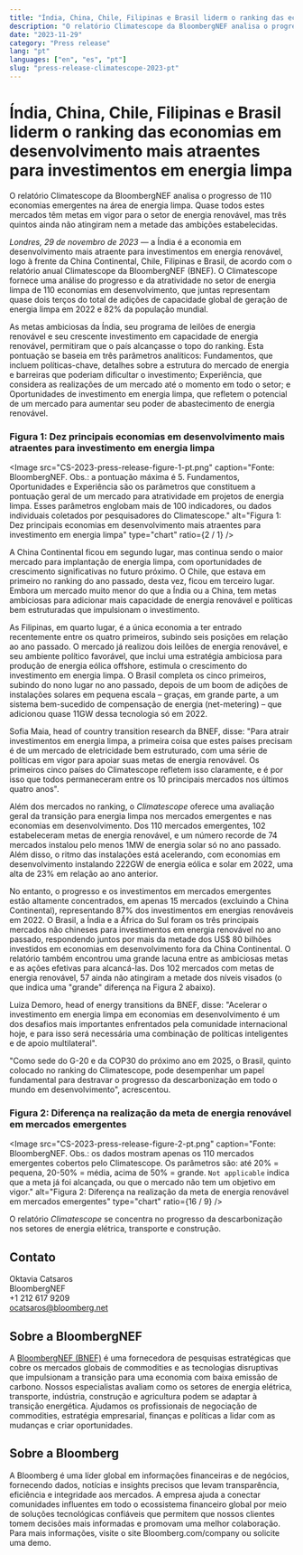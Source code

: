 ```yaml
---
title: "Índia, China, Chile, Filipinas e Brasil liderm o ranking das economias em desenvolvimento mais atraentes para investimentos em energia limpa"
description: "O relatório Climatescope da BloombergNEF analisa o progresso de 110 economias emergentes na área de energia limpa"
date: "2023-11-29"
category: "Press release"
lang: "pt"
languages: ["en", "es", "pt"]
slug: "press-release-climatescope-2023-pt"
---
```


# Índia, China, Chile, Filipinas e Brasil liderm o ranking das economias em desenvolvimento mais atraentes para investimentos em energia limpa

O relatório Climatescope da BloombergNEF analisa o progresso de 110 economias emergentes na área de energia limpa. Quase todos estes mercados têm metas em vigor para o setor de energia renovável, mas três quintos ainda não atingiram nem a metade das ambições estabelecidas.

_Londres, 29 de novembro de 2023_ —  a Índia é a economia em desenvolvimento mais atraente para investimentos em energia renovável, logo à frente da China Continental, Chile, Filipinas e Brasil, de acordo com o relatório anual Climatescope da BloombergNEF (BNEF). O Climatescope fornece uma análise do progresso e da atratividade no setor de energia limpa de 110 economias em desenvolvimento, que juntas representam quase dois terços do total de adições de capacidade global de geração de energia limpa em 2022 e 82% da população mundial.

As metas ambiciosas da Índia, seu programa de leilões de energia renovável e seu crescente investimento em capacidade de energia renovável, permitiram que o país alcançasse o topo do ranking. Esta pontuação se baseia em três parâmetros analíticos: Fundamentos, que incluem políticas-chave, detalhes sobre a estrutura do mercado de energia e barreiras que poderiam dificultar o investimento; Experiência, que considera as realizações de um mercado até o momento em todo o setor; e Oportunidades de investimento em energia limpa, que refletem o potencial de um mercado para aumentar seu poder de abastecimento de energia renovável. 

### Figura 1: Dez principais economias em desenvolvimento mais atraentes para investimento em energia limpa

<Image
  src="CS-2023-press-release-figure-1-pt.png"
  caption="Fonte: BloombergNEF. Obs.: a pontuação máxima é 5. Fundamentos, Oportunidades e Experiência são os parâmetros que constituem a pontuação geral de um mercado para atratividade em projetos de energia limpa. Esses parâmetros englobam mais de 100 indicadores, ou dados individuais coletados por pesquisadores do Climatescope."
  alt="Figura 1: Dez principais economias em desenvolvimento mais atraentes para investimento em energia limpa"
  type="chart"
  ratio={2 / 1}
/>

A China Continental ficou em segundo lugar, mas continua sendo o maior mercado para implantação de energia limpa, com oportunidades de crescimento significativas no futuro próximo. O Chile, que estava em primeiro no ranking do ano passado, desta vez, ficou em terceiro lugar. Embora um mercado muito menor do que a Índia ou a China, tem metas ambiciosas para adicionar mais capacidade de energia renovável e políticas bem estruturadas que impulsionam o investimento. 

As Filipinas, em quarto lugar, é a única economia a ter entrado recentemente entre os quatro primeiros, subindo seis posições em relação ao ano passado. O mercado já realizou dois leilões de energia renovável, e seu ambiente político favorável, que inclui uma estratégia ambiciosa para produção de energia eólica offshore, estimula o crescimento do investimento em energia limpa. O Brasil completa os cinco primeiros, subindo do nono lugar no ano passado, depois de um boom de adições de instalações solares em pequena escala – graças, em grande parte, a um sistema bem-sucedido de compensação de energia (net-metering) – que adicionou quase 11GW dessa tecnologia só em 2022. 

Sofia Maia, head of country transition research da BNEF, disse: "Para atrair investimentos em energia limpa, a primeira coisa que estes países precisam é de um mercado de eletricidade bem estruturado, com uma série de políticas em vigor para apoiar suas metas de energia renovável. Os primeiros cinco países do Climatescope refletem isso claramente, e é por isso que todos permaneceram entre os 10 principais mercados nos últimos quatro anos". 

Além dos mercados no ranking, o _Climatescope_ oferece uma avaliação geral da transição para energia limpa nos mercados emergentes e nas economias em desenvolvimento. Dos 110 mercados emergentes, 102 estabeleceram metas de energia renovável, e um número recorde de 74 mercados instalou pelo menos 1MW de energia solar só no ano passado. Além disso, o ritmo das instalações está acelerando, com economias em desenvolvimento instalando 222GW de energia eólica e solar em 2022, uma alta de 23% em relação ao ano anterior.

No entanto, o progresso e os investimentos em mercados emergentes estão altamente concentrados, em apenas 15 mercados (excluindo a China Continental), representando 87% dos investimentos em energias renováveis em 2022. O Brasil, a Índia e a África do Sul foram os três principais mercados não chineses para investimentos em energia renovável no ano passado, respondendo juntos por mais da metade dos US$ 80 bilhões investidos em economias em desenvolvimento fora da China Continental. O relatório também encontrou uma grande lacuna entre as ambiciosas metas e as ações efetivas para alcancá-las. Dos 102 mercados com metas de energia renovável, 57 ainda não atingiram a metade dos níveis visados (o que indica uma "grande" diferença na Figura 2 abaixo). 

Luiza Demoro, head of energy transitions da BNEF, disse: "Acelerar o investimento em energia limpa em economias em desenvolvimento é um dos desafios mais importantes enfrentados pela comunidade internacional hoje, e para isso será necessária uma combinação de políticas inteligentes e de apoio multilateral".

"Como sede do G-20 e da COP30 do próximo ano em 2025, o Brasil, quinto colocado no ranking do Climatescope, pode desempenhar um papel fundamental para destravar o progresso da descarbonização em todo o mundo em desenvolvimento", acrescentou.

### Figura 2: Diferença na realização da meta de energia renovável em mercados emergentes

<Image
  src="CS-2023-press-release-figure-2-pt.png"
  caption="Fonte: BloombergNEF. Obs.: os dados mostram apenas os 110 mercados emergentes cobertos pelo Climatescope. Os parâmetros são: até 20% = pequena, 20-50% = média, acima de 50% = grande. `Not applicable` indica que a meta já foi alcançada, ou que o mercado não tem um objetivo em vigor."
  alt="Figura 2: Diferença na realização da meta de energia renovável em mercados emergentes"
  type="chart"
  ratio={16 / 9}
/>

O relatório _Climatescope_ se concentra no progresso da descarbonização nos setores de energia elétrica, transporte e construção.

## Contato

Oktavia Catsaros <br />
BloombergNEF <br />
+1 212 617 9209 <br />
[ocatsaros@bloomberg.net](mailto:ocatsaros@bloomberg.net)

## Sobre a BloombergNEF

A [BloombergNEF (BNEF)](https://about.bnef.com/) é uma fornecedora de pesquisas estratégicas que cobre os mercados globais de commodities e as tecnologias disruptivas que impulsionam a transição para uma economia com baixa emissão de carbono. Nossos especialistas avaliam como os setores de energia elétrica, transporte, indústria, construção e agricultura podem se adaptar à transição energética. Ajudamos os profissionais de negociação de commodities, estratégia empresarial, finanças e políticas a lidar com as mudanças e criar oportunidades.

## Sobre a Bloomberg 

A Bloomberg é uma líder global em informações financeiras e de negócios, fornecendo dados, notícias e insights precisos que levam transparência, eficiência e integridade aos mercados. A empresa ajuda a conectar comunidades influentes em todo o ecossistema financeiro global por meio de soluções tecnológicas confiáveis que permitem que nossos clientes tomem decisões mais informadas e promovam uma melhor colaboração. Para mais informações, visite o site Bloomberg.com/company ou solicite uma demo.
